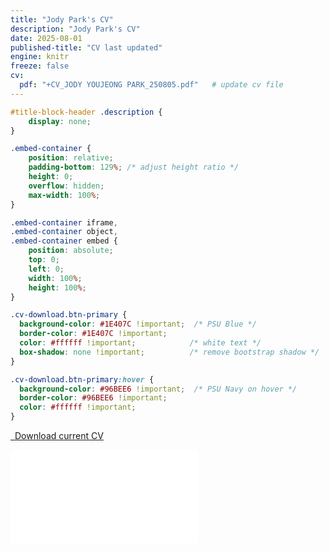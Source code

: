 ```yaml
---
title: "Jody Park's CV"
description: "Jody Park's CV"
date: 2025-08-01
published-title: "CV last updated"
engine: knitr
freeze: false
cv:
  pdf: "+CV_JODY YOUJEONG PARK_250805.pdf"   # update cv file
---
```


```css
#title-block-header .description {
    display: none;
}
```

```css
.embed-container {
    position: relative;
    padding-bottom: 129%; /* adjust height ratio */
    height: 0;
    overflow: hidden;
    max-width: 100%;
}

.embed-container iframe,
.embed-container object,
.embed-container embed {
    position: absolute;
    top: 0;
    left: 0;
    width: 100%;
    height: 100%;
}

.cv-download.btn-primary {
  background-color: #1E407C !important;  /* PSU Blue */
  border-color: #1E407C !important;
  color: #ffffff !important;            /* white text */
  box-shadow: none !important;          /* remove bootstrap shadow */
}

.cv-download.btn-primary:hover {
  background-color: #96BEE6 !important;  /* PSU Navy on hover */
  border-color: #96BEE6 !important;
  color: #ffffff !important;
}

```


```{=html}
<p class="text-center">
  <a class="btn btn-primary btn-lg cv-download" href="{{< meta cv.pdf >}}" target="_blank">
    <i class="fa-solid fa-file-arrow-down"></i>&ensp;Download current CV
  </a>
</p>

<div class="embed-container">
  <iframe src="{{< meta cv.pdf >}}" style="border: 0.5px"></iframe>
</div>
```




